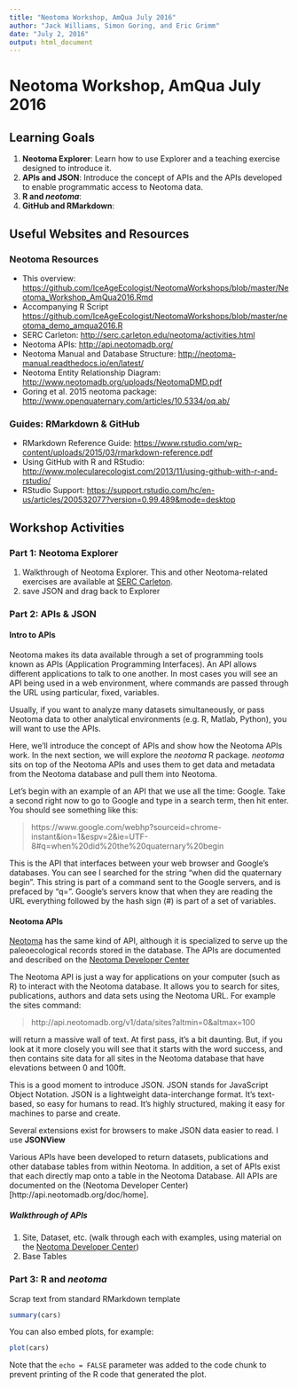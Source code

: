 ```yaml
---
title: "Neotoma Workshop, AmQua July 2016"
author: "Jack Williams, Simon Goring, and Eric Grimm"
date: "July 2, 2016"
output: html_document
---
```


# Neotoma Workshop, AmQua July 2016
## Learning Goals
1. **Neotoma Explorer**: Learn how to use  Explorer and a teaching exercise designed to introduce it.
2. **APIs and JSON**: Introduce the concept of APIs and the APIs developed to enable programmatic access to Neotoma data.
3. **R and _neotoma_**: 
4. **GitHub and RMarkdown**: 

## Useful Websites and Resources
### Neotoma Resources
* This overview: <https://github.com/IceAgeEcologist/NeotomaWorkshops/blob/master/Neotoma_Workshop_AmQua2016.Rmd>
* Accompanying R Script <https://github.com/IceAgeEcologist/NeotomaWorkshops/blob/master/neotoma_demo_amqua2016.R>
* SERC Carleton: <http://serc.carleton.edu/neotoma/activities.html>
* Neotoma APIs: <http://api.neotomadb.org/>
* Neotoma Manual and Database Structure: <http://neotoma-manual.readthedocs.io/en/latest/>
* Neotoma Entity Relationship Diagram: <http://www.neotomadb.org/uploads/NeotomaDMD.pdf>
* Goring et al. 2015 neotoma package: <http://www.openquaternary.com/articles/10.5334/oq.ab/>

### Guides: RMarkdown & GitHub
* RMarkdown Reference Guide: <https://www.rstudio.com/wp-content/uploads/2015/03/rmarkdown-reference.pdf>
* Using GitHub with R and RStudio: <http://www.molecularecologist.com/2013/11/using-github-with-r-and-rstudio/>
* RStudio Support:  <https://support.rstudio.com/hc/en-us/articles/200532077?version=0.99.489&mode=desktop>

## Workshop Activities
### Part 1: Neotoma Explorer 
1. Walkthrough of Neotoma Explorer.  This and other Neotoma-related exercises are available at [SERC Carleton](http://serc.carleton.edu/neotoma/activities.html).
2. save JSON and drag back to Explorer

### Part 2:  APIs & JSON
#### Intro to APIs
Neotoma makes its data available through a set of programming tools known as APIs (Application Programming Interfaces). An API allows different applications to talk to one another. In most cases you will see an API being used in a web environment, where commands are passed through the URL using particular, fixed, variables.

Usually, if you want to analyze many datasets simultaneously, or pass Neotoma data to other analytical environments (e.g. R, Matlab, Python), you will want to use the APIs.  

Here, we'll introduce the concept of APIs and show how the Neotoma APIs work. In the next section, we will explore the _neotoma_ R package.  _neotoma_ sits on top of the Neotoma APIs and uses them to get data and metadata from the Neotoma database and pull them into Neotoma.

Let's begin with an example of an API that we use all the time:  Google. Take a second right now to go to Google and type in a search term, then hit enter. You should see something like this:

> https://www.google.com/webhp?sourceid=chrome-instant&ion=1&espv=2&ie=UTF-8#q=when%20did%20the%20quaternary%20begin

This is the API that interfaces between your web browser and Google's databases.  You can see I searched for the string “when did the quaternary begin”. This string is part of a command sent to the Google servers, and is prefaced by “q=”. Google's servers know that when they are reading the URL everything followed by the hash sign (#) is part of a set of variables.

#### Neotoma APIs
[Neotoma](http://www.neotomadb.org) has the same kind of API, although it is specialized to serve up the paleoecological records stored in the database. The APIs are documented and described on the [Neotoma Developer Center](http://api.neotomadb.org/)

The Neotoma API is just a way for applications on your computer (such as R) to interact with the Neotoma database. It allows you to search for sites, publications, authors and data sets using the Neotoma URL. For example the sites command:

> http://api.neotomadb.org/v1/data/sites?altmin=0&altmax=100

will return a massive wall of text. At first pass, it's a bit daunting.  But, if you look at it more closely you will see that it starts with the word success, and then contains site data for all sites in the Neotoma database that have elevations between 0 and 100ft. 

This is a good moment to introduce JSON.  JSON stands for JavaScript Object Notation.  JSON is a lightweight data-interchange format.  It's text-based, so easy for humans to read.  It's highly structured, making it easy for machines to parse and create.

Several extensions exist for browsers to make JSON data easier to read.  I use **JSONView**

Various APIs have been developed to return datasets, publications and other database tables from within Neotoma. In addition, a set of APIs exist that each directly map onto a table in the Neotoma Database.  All APIs are documented on the (Neotoma Developer Center)[http://api.neotomadb.org/doc/home].

##### Walkthrough of APIs
1.	Site, Dataset, etc. (walk through each with examples, using material on the [Neotoma Developer Center](http://api.neotomadb.org/))
2.	Base Tables 

### Part 3:  R and _neotoma_


Scrap text from standard RMarkdown template
```r
summary(cars)
```

You can also embed plots, for example:

```r
plot(cars)
```

Note that the `echo = FALSE` parameter was added to the code chunk to prevent printing of the R code that generated the plot.
